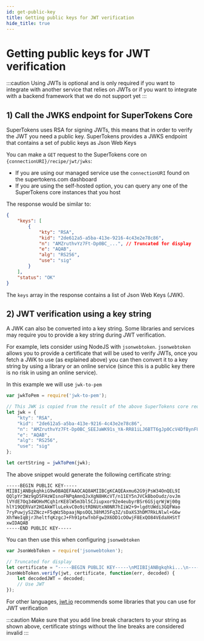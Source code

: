 ```yaml
---
id: get-public-key
title: Getting public keys for JWT verification
hide_title: true
---
```


<!-- COPY DOCS -->
<!-- ./session/common-customizations/sessions/with-jwt/get-public-key.mdx -->

# Getting public keys for JWT verification

:::caution
Using JWTs is optional and is only required if you want to integrate with another service that relies on JWTs or if you want to integrate with a backend framework that we do not support yet
:::

## 1) Call the JWKS endpoint for SuperTokens Core

SuperTokens uses RSA for signing JWTs, this means that in order to verify the JWT you need a public key. SuperTokens provides a JWKS endpoint that contains a set of public keys as Json Web Keys

You can make a `GET` request to the SuperTokens core on `{connectionURI}/recipe/jwt/jwks`:
- If you are using our managed service use the `connectionURI` found on the supertokens.com dashboard
- If you are using the self-hosted option, you can query any one of the SuperTokens core instances that you host

The response would be similar to: 

```json
{
    "keys": [
        {
            "kty": "RSA",
            "kid": "2de612a5-a5ba-413e-9216-4c43e2e78c86",
            "n": "AMZruthvYz7Ft-Dp0BC_...", // Truncated for display
            "e": "AQAB",
            "alg": "RS256",
            "use": "sig"
        }
    ],
    "status": "OK"
}
```

The `keys` array in the response contains a list of Json Web Keys (JWK).

## 2) JWT verification using a key string

A JWK can also be converted into a key string. Some libraries and services may require you to provide a key string during JWT verification.

For example, lets consider using NodeJS with `jsonwebtoken`. `jsonwebtoken` allows you to provide a certificate that will be used to verify JWTs, once you fetch a JWK to use (as explained above) you can then convert it to a key string by using a library or an online service (since this is a public key there is no risk in using an online service).

In this example we will use `jwk-to-pem`

```jsx
var jwkToPem = require('jwk-to-pem');

// This JWK is copied from the result of the above SuperTokens core request
let jwk = {
    "kty": "RSA",
    "kid": "2de612a5-a5ba-413e-9216-4c43e2e78c86",
    "n": "AMZruthvYz7Ft-Dp0BC_SEEJaWK91s_YA-RR81iLJ6BTT6gJp0CcV4DfBynFU_59dRGOZyVQpAW6Drnc_6LyZpVWHROzqt-Fjh8TAqodayhPJVuZt25eQiYrqcaK_dnuHrm8qwUq-hko6q1o1o9NIIZWNfUBEVWmNhyAJFk5bi3pLwtKPYrUQzVLcTdDUe4SIltvvfpYHbVFnYtxkBVmqO68j7sI8ktmTXM_heals-W6WmozabDkC9_ITCeRat2f7A2l0t4QzO0ZCzZcJfhusF4X1niKgY6yYXpbX6is4HCfhYfdabcE52xYMNl-gw9XDjsIxfBMUDvOFRHWlx0rU8c=",
    "e": "AQAB",
    "alg": "RS256",
    "use": "sig"
};

let certString = jwkToPem(jwk);
```

The above snippet would generate the following certificate string:

```text
-----BEGIN PUBLIC KEY-----
MIIBIjANBgkqhkiG9w0BAQEFAAOCAQ8AMIIBCgKCAQEAxmu62G9jPsW34OnQEL9I
QQlpYr3Wz9gD5FHzWIsnoFNPqAmnQJxXgN8HKcVT/n11EY5nJVCkBboOudz/ovJm
lVYdE7Oq34WOHxMCqh1rKE8lW5m3bl5CJiupxor92e4eubyrBSr6GSjqrWjWj00g
hlY19QERVaY2HIAkWTluLekvC0o9itRDNUtxN0NR7hIiW2+9+lgdtUWdi3GQFWao
7ryPuwjyS2ZNcz+F5qWz5bpaajNpsOQL38hMJ5Fq3Z/sDaXS3hDM7RkLNlwl+G6w
XhfWeIqBjrJheltfqKzgcJ+Fh91ptwTnbFgw2X6DD1cOOwjF8ExQO84VEdaXHStT
xwIDAQAB
-----END PUBLIC KEY-----
```

You can then use this when configuring `jsonwebtoken`

```js
var JsonWebToken = require('jsonwebtoken');

// Truncated for display
let certificate = "-----BEGIN PUBLIC KEY-----\nMIIBIjANBgkqhki...\n-----END PUBLIC KEY-----";
JsonWebToken.verify(jwt, certificate, function(err, decoded) {
    let decodedJWT = decoded;
    // Use JWT
});
```

For other languages, [jwt.io](https://jwt.io/libraries) recommends some libraries that you can use for JWT verification

:::caution
Make sure that you add line break characters to your string as shown above, certificate strings without the line breaks are considered invalid
:::

